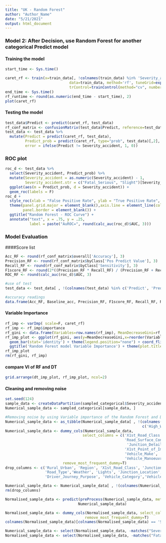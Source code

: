 ---
title: "UK - Random Forest"
author: "Author_Name"
date: "5/21/2021"
output: html_document
---

### Model 2: After Decision, use Random Forest for another categorical Predict model
#### Training the model
```{r}

start_time <- Sys.time()

caret_rf <- train(x=train_data[, !colnames(train_data) %in% 'Severity_accident'], y=train_data$Severity_accident,
                             data=train_data, method='rf', tuneGrid=expand.grid(.mtry=c(5:10)),
                             trControl=trainControl(method="cv", number=10))
end_time <- Sys.time()
rf_runtime <- round(as.numeric(end_time - start_time), 2)
plot(caret_rf)
```

#### Testing the model
```{r}
test_data$Predict <- predict(caret_rf, test_data)
rf_conf_matrix <- confusionMatrix(test_data$Predict, reference=test_data$Severity_accident)
test_data <- test_data %>%
  mutate(Predict = predict(caret_rf, test_data),
         Predict_prob = predict(caret_rf, type="prob", test_data)[,2],
         error = ifelse(Predict != Severity_accident, 1, 0))

```


### ROC plot
```{r}
roc_d <- test_data %>%
  select(Severity_accident, Predict_prob) %>%
  mutate(Severity_accident = as.numeric(Severity_accident) - 1,
         Severity_accident.str = c("Fatal_Serious", "Slight")[Severity_accident + 1]) %>%
  ggplot(aes(m = Predict_prob, d = Severity_accident)) +
  geom_roc(labels = F)
roc_d +
  style_roc(xlab = "False Positive Rate", ylab = "True Positive Rate", theme = theme_bw) +
  theme(panel.grid.major = element_blank(),axis.line = element_line(colour = "grey"),
        panel.border = element_blank()) +
  ggtitle("Random Forest - ROC Curve") +
  annotate("text", x = .75, y = .25,
           label = paste("AuROC=", round(calc_auc(roc_d)$AUC, 3)))
```

### Model Evaluation
####Score list
```{r}


Acc_RF <- round(rf_conf_matrix$overall['Accuracy'], 3)
Precision_RF <- round(rf_conf_matrix$byClass['Pos Predict Value'], 3)
Recall_RF <- round(rf_conf_matrix$byClass['Sensitivity'], 3)
F1score_RF <- round(2*((Precision_RF * Recall_RF) / (Precision_RF + Recall_RF)), 3)
ROC_RF <- round(calc_auc(roc_d)$AUC, 3)

#use of test
test_data <- test_data[ , !(colnames(test_data) %in% c('Predict', 'Predict_prob', 'error'))]

#accuracy readings
data.frame(Acc_RF, Baseline_acc, Precision_RF, F1score_RF, Recall_RF, ROC_RF)
```


#### Variable Importance
```{r}
rf_imp <- varImp( scale=F, caret_rf)
rf_imp <- rf_imp$importance
rf_gini <- data.frame(Variables=row.names(rf_imp), MeanDecreaseGini=rf_imp$Overall)
rf_imp_plot <- ggplot(rf_gini, aes(y=MeanDecreaseGini,x=reorder(Variables, MeanDecreaseGini),fill=MeanDecreaseGini)) +
  geom_bar(stat='identity') + theme(legend.position="none") + coord_flip() + labs(x="") +
  ggtitle('Random Forest model Variable Importance') + theme(plot.title = element_text(hjust=0.6))
rf_imp_plot
rm(rf_gini, rf_imp)

```

#### compare VI of RF and DT
```{r}
grid.arrange(dt_imp_plot, rf_imp_plot, ncol=2)
```


#### Cleaning and removing noise
```{r}


set.seed(124)
sample_data <- createDataPartition(sampled_categorical$Severity_accident, list=F, p=0.5)
Numerical_sample_data <- sampled_categorical[sample_data, ]

#Removing noise by using Variable importance of the Random Forest and Decision Tree models
Numerical_sample_data <- as_tibble(Numerical_sample_data[ , !(colnames(Numerical_sample_data) %in%
                                                              c('High_Wind', 'Propulsion_Code'))])
Numerical_sample_data <- dummy_cols(Numerical_sample_data,
                                   select_columns = c('X1st_Road_Class', 'Region', 'Rural_Urban',
                                                      'Road_Surface_Conditions', 'Road_Type', 'Weather',
                                                       'Junction_Detail', 'Lights',
                                                      'X1st_Point_of_Impact','Junction_Location', 
                                                      'Vehicle_Make', 'Driver_Journey_Purpose', 
                                                      'Vehicle_Manoeuvre', 'Vehicle_Category'),
                          remove_most_frequent_dummy=T)
drop_columns <- c('Rural_Urban', 'Region', 'X1st_Road_Class', 'Junction_Detail', 'Road_Surface_Conditions',
                  'Road_Type','Weather', 'Lights', 'Junction_Location', 'X1st_Point_of_Impact',
                  'Driver_Journey_Purpose', 'Vehicle_Category','Vehicle_Make', 'Vehicle_Manoeuvre')

Numerical_sample_data <- Numerical_sample_data[ , !(colnames(Numerical_sample_data) %in% drop_columns)]
rm(drop_columns)

Normalised_sample_data <- predict(preProcess(Numerical_sample_data, method=c("scale","center")),
                                 Numerical_sample_data)

Normalised_sample_data <- dummy_cols(Normalised_sample_data, select_columns = c('Severity_accident'),
                                    remove_most_frequent_dummy=T)
colnames(Normalised_sample_data)[colnames(Normalised_sample_data) == 'Severity_accident_Fatal_Serious'] <- 'Fatal_or_Serious_Accident'

Numerical_sample_data <- select(Normalised_sample_data, -matches("Severity_accident"))
Normalised_sample_data <- select(Normalised_sample_data, -matches("Fatal_or_Serious_Accident"))
```

